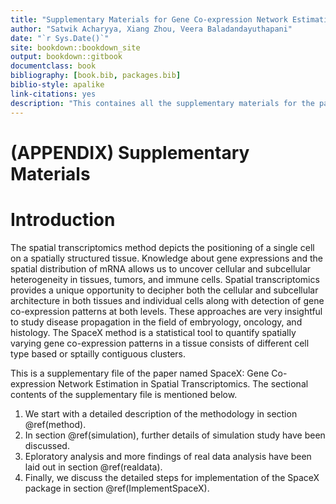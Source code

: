 ```yaml
--- 
title: "Supplementary Materials for Gene Co-expression Network Estimation for Spatial Transcriptomics"
author: "Satwik Acharyya, Xiang Zhou, Veera Baladandayuthapani"
date: "`r Sys.Date()`"
site: bookdown::bookdown_site
output: bookdown::gitbook
documentclass: book
bibliography: [book.bib, packages.bib]
biblio-style: apalike
link-citations: yes
description: "This containes all the supplementary materials for the paper named SpaceX: Gene Co-expression Network Estimation for Spatial Transcriptomics."
---
```


# (APPENDIX) Supplementary Materials {-}
# Introduction {-}

The spatial transcriptomics method depicts the positioning of a single cell on a spatially structured tissue. Knowledge about gene expressions and the spatial distribution of mRNA allows us to uncover cellular and subcellular heterogeneity in tissues, tumors, and immune cells. Spatial transcriptomics provides a unique opportunity to decipher both the cellular and subcellular architecture in both tissues and individual cells along with detection of gene co-expression patterns at both levels. These approaches are very insightful to study disease propagation in the field of embryology, oncology, and histology. The SpaceX method is a statistical tool to quantify spatially varying gene co-expression patterns in a tissue consists of different cell type based or sptailly contiguous clusters. 

This is a supplementary file of the paper named SpaceX: Gene Co-expression Network Estimation in Spatial Transcriptomics. The sectional contents of the supplementary file is mentioned below. 

1. We start with a detailed description of the methodology in section \@ref(method). 
2. In section \@ref(simulation), further details of simulation study have been discussed.
3. Eploratory analysis and more findings of real data analysis have been laid out in section \@ref(realdata).
4. Finally, we discuss the detailed steps for implementation of the SpaceX package in section \@ref(ImplementSpaceX).


